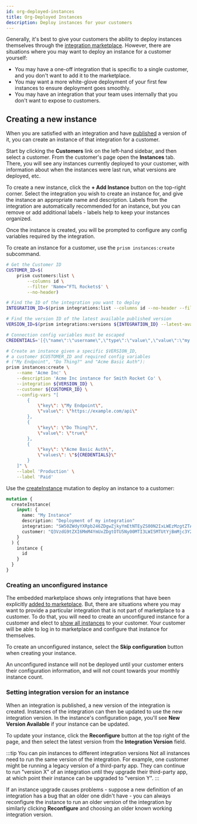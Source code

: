 ```yaml
---
id: org-deployed-instances
title: Org-Deployed Instances
description: Deploy instances for your customers
---
```



Generally, it's best to give your customers the ability to deploy instances themselves through the [integration marketplace](/self-managed/composer/builder/integration-marketplace.mdx).
However, there are situations where you may want to deploy an instance for a customer yourself:

- You may have a one-off integration that is specific to a single customer, and you don't want to add it to the marketplace.
- You may want a more white-glove deployment of your first few instances to ensure deployment goes smoothly.
- You may have an integration that your team uses internally that you don't want to expose to customers.

## Creating a new instance

When you are satisfied with an integration and have [published](/self-managed/composer/builder/integrations.mdx#publishing-an-integration) a version of it, you can create an instance of that integration for a customer.

<ExampleTabs>
<TabItem value='webapp'>

Start by clicking the **Customers** link on the left-hand sidebar, and then select a customer.
From the customer's page open the **Instances** tab.
There, you will see any instances currently deployed to your customer, with information about when the instances were last run, what versions are deployed, etc.

To create a new instance, click the **+ Add Instance** button on the top-right corner.
Select the integration you wish to create an instance for, and give the instance an appropriate name and description.
Labels from the integration are automatically recommended for an instance, but you can remove or add additional labels - labels help to keep your instances organized.

<Screenshot
  filename="shared/add-instance.png"
  maxWidth="450px"
  alt="Create instance in Builder app"
/>

Once the instance is created, you will be prompted to configure any config variables required by the integration.

</TabItem>
<TabItem value='cli'>

To create an instance for a customer, use the `prism instances:create` subcommand.

```bash
# Get the Customer ID
CUSTOMER_ID=$(
    prism customers:list \
        --columns id \
        --filter 'Name=^FTL Rockets$' \
        --no-header)

# Find the ID of the integration you want to deploy
INTEGRATION_ID=$(prism integrations:list --columns id --no-header --filter 'name=Acme Inc')

# Find the version ID of the latest available published version
VERSION_ID=$(prism integrations:versions ${INTEGRATION_ID} --latest-available --columns id --no-header)

# Connection config variables must be escaped
CREDENTIALS='[{\"name\":\"username\",\"type\":\"value\",\"value\":\"my.username\"},{\"name\":\"password\",\"type\":\"value\",\"value\":\"Pa$$W0Rd\"}]'

# Create an instance given a specific $VERSION_ID,
# a customer $CUSTOMER_ID and required config variables
# ("My Endpoint", "Do Thing?" and "Acme Basic Auth"):
prism instances:create \
    --name 'Acme Inc' \
    --description 'Acme Inc instance for Smith Rocket Co' \
    --integration ${VERSION_ID} \
    --customer ${CUSTOMER_ID} \
    --config-vars "[
        {
            \"key\": \"My Endpoint\",
            \"value\": \"https://example.com/api\"
        },
        {
            \"key\": \"Do Thing?\",
            \"value\": \"true\"
        },
        {
            \"key\": \"Acme Basic Auth\",
            \"values\": \"${CREDENTIALS}\"
        }
    ]" \
    --label 'Production' \
    --label 'Paid'
```

</TabItem>
<TabItem value='api'>

Use the [createInstance](/self-managed/composer/builder/api/schema/mutation/createInstance.mdx) mutation to deploy an instance to a customer:

```graphql
mutation {
  createInstance(
    input: {
      name: "My Instance"
      description: "Deployment of my integration"
      integration: "SW50ZWdyYXRpb246ZDgwZjkyYmEtNTEyZS00N2IxLWEzMzgtZTAxOGE1OGNkMDRi"
      customer: "Q3VzdG9tZXI6MmM4YmUxZDgtOTU5Ny00MTI3LWI5MTUtYjBmMjc3Y2YyNWYw"
    }
  ) {
    instance {
      id
    }
  }
}
```

</TabItem>
</ExampleTabs>

### Creating an unconfigured instance

The embedded marketplace shows only integrations that have been explicitly [added to marketplace](/self-managed/composer/builder/integration-marketplace.mdx/#preparing-an-integration-for-the-integration-marketplace).
But, there are situations where you may want to provide a particular integration that is not part of marketplace to a customer.
To do that, you will need to create an unconfigured instance for a customer and elect to [show all instances](/self-managed/composer/builder/embedding-marketplace.mdx/#showing-all-instances-in-marketplace) to your customer.
Your customer will be able to log in to marketplace and configure that instance for themselves.

To create an unconfigured instance, select the **Skip configuration** button when creating your instance.

<Screenshot
  filename="instances/skip-configuration.png"
  maxWidth="500px"
  alt="Skip instance configuration"
/>

An unconfigured instance will not be deployed until your customer enters their configuration information, and will not count towards your monthly instance count.

### Setting integration version for an instance

When an integration is published, a new version of the integration is created.
Instances of the integration can then be updated to use the new integration version.
In the instance's configuration page, you'll see **New Version Available** if your instance can be updated.

To update your instance, click the **Reconfigure** button at the top right of the page, and then select the latest version from the **Integration Version** field.

<Screenshot
  filename="instances/set-integration-version.png"
  maxWidth="800px"
  alt="Set instance version in Builder app"
/>

:::tip You can pin instances to different integration versions
Not all instances need to run the same version of the integration.
For example, one customer might be running a legacy version of a third-party app.
They can continue to run "version X" of an integration until they upgrade their third-party app, at which point their instance can be upgraded to "version Y".
:::

If an instance upgrade causes problems - suppose a new definition of an integration has a bug that an older one didn't have - you can always reconfigure the instance to run an older version of the integration by similarly clicking **Reconfigure** and choosing an older known working integration version.
